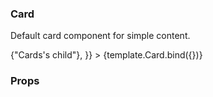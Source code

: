 
<Meta title="Data Display/Card" component={Card} />

### Card

Default card component for simple content.

<Canvas>
  <Story
    name="Main"
    args={{
      title: "Title",
      children: <div>{"Cards's child"}</div>,
    }}
  >
    {template.Card.bind({})}
  </Story>
</Canvas>

### Props

<ArgsTable of={Card} />
